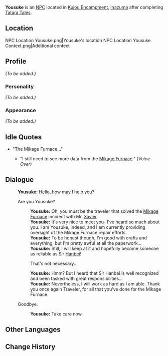 {{Meta
<!-- REMOVE THIS TEMPLATE AFTER ADDING MISSING INFO -->
|missing_NPC_profile  = yes
}}
{{Character Infobox
|type             = NPC
|image            = NPC Yousuke.png
|region           = Inazuma
}}
'''Yousuke''' {{Lang|ja=陽介}} is an [[NPC]] located in [[Kujou Encampment]], [[Inazuma]] after completing [[Tatara Tales]].

==Location==
<gallery hideaddbutton="true" captionalign="center">
NPC Location Yousuke.png|Yousuke's location
NPC Location Yousuke Context.png|Additional context
</gallery>

==Profile==
<!-- detailed story/lore information goes here -->
''(To be added.)''

===Personality===
''(To be added.)''

===Appearance===
''(To be added.)''

==Idle Quotes==
*"The Mikage Furnace..."
**{{A|VO Yousuke 01.ogg}} "I still need to see more data from the [[Mikage Furnace]]." ''(Voice-Over)''

==Dialogue==
{{Dialogue start}}
:'''Yousuke:''' Hello, how may I help you?
:{{DIcon}} Are you Yousuke?
::'''Yousuke:''' Oh, you must be the traveler that solved the [[Mikage Furnace]] incident with Mr. [[Xavier]].
::'''Yousuke:''' It's very nice to meet you- I've heard so much about you. I am Yousuke, indeed, and I am currently providing oversight of the Mikage Furnace repair efforts.
::'''Yousuke:''' To be honest though, I'm good with crafts and everything, but I'm pretty awful at all the paperwork...
::'''Yousuke:''' Still, I will keep at it and hopefully become someone as reliable as Sir [[Hanbei]]!
::{{DIcon}} That's not necessary...
::'''Yousuke:''' Hmm? But I heard that Sir Hanbei is well recognized and been tasked with great responsibilities...
::'''Yousuke:''' Nevertheless, I will work as hard as I am able. Thank you once again Traveler, for all that you've done for the Mikage Furnace.
:{{DIcon}} Goodbye.
::'''Yousuke:''' Take care now.
{{Dialogue end}}

==Other Languages==
{{Other Languages|default_hidden = 1
|en      = Yousuke
|zhs     = 阳介
|zhs_rm  = Yángjiè
|zht     = 陽介
|zht_rm  = Yángjiè
|ja      = 陽介
|ja_rm   = Yousuke
|ko      = 요스케
|ko_rm   = Yoseuke
|es      = Yousuke
|fr      = Yousuke
|ru      = Ёсукэ
|th      = Yousuke
|vi      = Yousuke
|de      = Yousuke
|id      = Yousuke
|pt      = Yousuke
}}

==Change History==
{{Change History|2.0}}